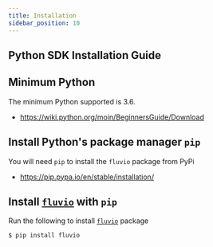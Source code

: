 ```yaml
---
title: Installation
sidebar_position: 10
---
```


## Python SDK Installation Guide

## Minimum Python

The minimum Python supported is 3.6.
* https://wiki.python.org/moin/BeginnersGuide/Download

## Install Python's package manager `pip`
You will need `pip` to install the `fluvio` package from PyPi
* https://pip.pypa.io/en/stable/installation/

## Install [`fluvio`](https://pypi.org/project/fluvio/) with `pip`

Run the following to install [`fluvio`](https://pypi.org/project/fluvio/) package

```shell copy="fl"
$ pip install fluvio
```
